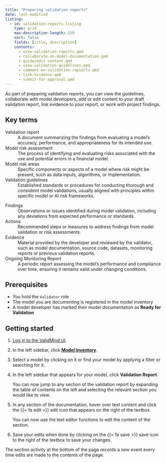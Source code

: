 ```yaml
---
title: "Preparing validation reports"
date: last-modified
listing:
  - id: validation-reports-listing
    type: grid
    max-description-length: 250
    sort: false
    fields: [title, description]
    contents:
      - view-validation-reports.qmd
      - collaborate-on-model-documentation.qmd
      - guide/edit-content.qmd
      - view-validation-guidelines.qmd
      - comment-on-validation-repsorts.qmd
      - link-evidence.qmd
      - submit-for-approval.qmd
---
```


As part of preparing validation reports, you can view the guidelines, collaborate with model developers, add or edit content to your draft validation report, link evidence to your report, or work with project findings.

## Key terms

::: {.grid}
::: {.g-col-6}
Validation report
: A document summarizing the findings from evaluating a model's accuracy, performance, and appropriateness for its intended use.

Model risk assessment
: The process of identifying and evaluating risks associated with the use and potential errors in a financial model.

Model risk areas
: Specific components or aspects of a model where risk might be present, such as data inputs, algorithms, or implementation.

Validation guidelines
: Established standards or procedures for conducting thorough and consistent model validations, usually aligned with principles within specific model or AI risk frameworks.
:::

::: {.g-col-6}
Findings
: Observations or issues identified during model validation, including any deviations from expected performance or standards.

Actions
: Recommended steps or measures to address findings from model validation or risk assessments.

Evidence
: Material provided by the developer and reviewed by the validator, such as model documentation, source code, datasets, monitoring reports or previous validation reports.

Ongoing Monitoring Report
: A periodic report assessing the model's performance and compliance over time, ensuring it remains valid under changing conditions.
:::

:::

## Prerequisites

- You hold the `Validator` role 
- The model you are documenting is registered in the model inventory
- A model developer has marked their model documentation as **Ready for Validation**

## Getting started

1. [Log in to the ValidMind UI]({{< var vm_ui >}}).

2. In the left sidebar, click [**Model Inventory**](https://app.prod.validmind.ai/model-inventory).

3. Select a model by clicking on it or find your model by applying a filter or searching for it.

4. In the left sidebar that appears for your model, click **Validation Report**.

   You can now jump to any section of the validation report by expanding the table of contents on the left and selecting the relevant section you would like to view.

5. In any section of the documentation, hover over text content and click the {{< fa edit >}} edit icon that appears on the right of the textbox. 
<!--- **Need image** --->

    You can now use the text editor functions to edit the content of the section.

6. Save your edits when done by clicking on the {{< fa save >}} save icon to the right of the textbox to save your changes.

::: {.column-margin}
::: {.callout-tip}
The section activity at the bottom of the page records a new event every time edits are made to the contents of the page.
:::
:::

<!---
## Troubleshooting

[Include any common issues or errors that may arise during the task and how to resolve them.]
--->

:::{#validation-reports-listing}
:::

